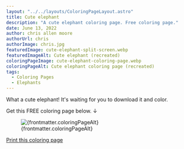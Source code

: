 ```yaml
---
layout: "../../layouts/ColoringPageLayout.astro"
title: Cute elephant
description: "A cute elephant coloring page. Free coloring page."
date: June 13, 2022
author: chris allen moore
authorUrl: chris
authorImage: chris.jpg
featuredImage: cute-elephant-split-screen.webp
featuredImageAlt: Cute elephant (recreated)
coloringPageImage: cute-elephant-coloring-page.webp
coloringPageAlt: Cute elephant coloring page (recreated)
tags:
  - Coloring Pages
  - Elephants
---
```


What a cute elephant! It's waiting for you to download it and color.

Get this FREE coloring page below. ↓

<figure class="text-center mt-0">
  <img
    src={`/images/coloring-pages/${frontmatter.coloringPageImage}`}
    alt={frontmatter.coloringPageAlt}
    class="w-full"
  />
  <figcaption class="text-sm">{frontmatter.coloringPageAlt}</figcaption>
</figure>

<div class="text-center">
  <a
    target="_blank"
    href={`/images/coloring-pages/${frontmatter.coloringPageImage}/`}
    class="no-underline bg-paradiso-600 hover:bg-paradiso-700 text-white py-4 px-5 rounded-full leading-normal"
  >
    <span>Print this coloring page</span>
  </a>
</div>
